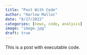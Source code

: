 ```yaml
---
title: "Post With Code"
author: "Harlow Malloc"
date: "8/17/2022"
categories: [news, code, analysis]
image: "image.jpg"
draft: true
---
```


This is a post with executable code.
